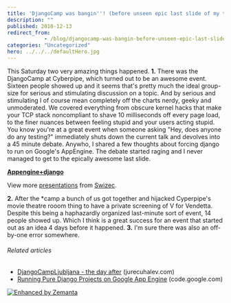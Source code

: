 ```yaml
---
title: 'DjangoCamp was bangin''! (before unseen epic last slide of my talk)'
description: ""
published: 2010-12-13
redirect_from: 
            - /blog/djangocamp-was-bangin-before-unseen-epic-last-slide-of-my-talk/swizec/1527
categories: "Uncategorized"
hero: ../../../defaultHero.jpg
---
```

This Saturday two very amazing things happened. **1.** There was the DjangoCamp at Cyberpipe, which turned out to be an awesome event. Sixteen people showed up and it seems that&#x27;s pretty much the ideal group-size for serious and stimulating discussion on a topic. And by serious and stimulating I of course mean completely off the charts nerdy, geeky and unmoderated. We covered everything from obscure kernel hacks that make your TCP stack noncompliant to shave 10 milliseconds off every page load, to the finer nuances between feeling stupid and your users acting stupid. You know you&#x27;re at a great event when someone asking &quot;Hey, does anyone do any testing?&quot; immediately shuts down the current talk and devolves into a 45 minute debate. Anywho, I shared a few thoughts about forcing django to run on Google&#x27;s AppEngine. The debate started raging and I never managed to get to the epically awesome last slide.

**[Appengine+django](http://www.slideshare.net/Swizec/appenginedjango "Appengine+django")**

View more [presentations](http://www.slideshare.net/) from [Swizec](http://www.slideshare.net/Swizec).

**2.** After the \*camp a bunch of us got together and hijacked Cyperpipe&#x27;s movie theatre rooom thing to have a private screening of V for Vendetta. Despite this being a haphazardly organized last-minute sort of event, 14 people showed up. Which I think is a great success for an event that started out as an idea 4 days before it happened. **3.** I&#x27;m sure there was also an off-by-one error somewhere.

###### Related articles

- [DjangoCampLjubljana - the day after](http://r.zemanta.com/?u=http%3A//www.jurecuhalev.com/blog/2010/12/12/djangocampljubljana-the-day-after/&amp;a=30315142&amp;rid=c83c0a12-1123-45e7-a531-ab0f6d852ca2&amp;e=a055d37a306e06c9ee213b5992c1ca54) (jurecuhalev.com)
- [Running Pure Django Projects on Google App Engine](https://code.google.com/appengine/articles/django-nonrel.html) (code.google.com)

[![Enhanced by Zemanta](http://img.zemanta.com/zemified_e.png?x-id=c83c0a12-1123-45e7-a531-ab0f6d852ca2)](http://www.zemanta.com/ "Enhanced by Zemanta")